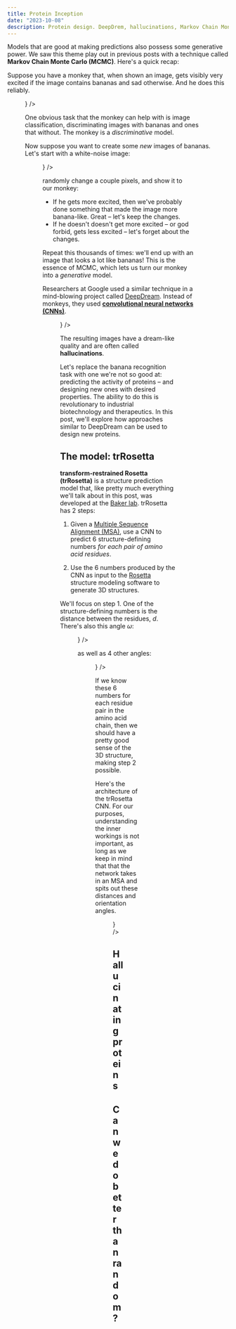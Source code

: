 ```yaml
---
title: Protein Inception
date: "2023-10-08"
description: Protein design. DeepDrem, hallucinations, Markov Chain Monte Carlo (MCMC), ...
---
```



Models that are good at making predictions also possess some generative power. We saw this theme play out in <Link to="/protein-evolution">previous</Link> <Link to="/protein-representation">posts</Link> with a technique called **Markov Chain Monte Carlo (MCMC)**. Here's a quick recap:

Suppose you have a monkey that, when shown an image, gets visibly very excited if the image contains bananas and sad otherwise. And he does this reliably.

<Figure content={<Image path={require("./images/monkey-model.png")} />} />

One obvious task that the monkey can help with is image classification, discriminating images with bananas and ones that without. The monkey is a _discriminative_ model.

Now suppose you want to create some _new_ images of bananas. Let's start with a white-noise image:

<Figure
  content={
    <Image
      path={require("./images/white-noise.png")}
      width="50%"
      mobileWidth="60%"
    />
  }
/>

randomly change a couple pixels, and show it to our monkey:

- If he gets more excited, then we've probably done something that made the image more banana-like. Great – let's keep the changes.
- If he doesn't doesn't get more excited – or god forbid, gets less excited – let's forget about the changes.

Repeat this thousands of times: we'll end up with an image that looks a lot like bananas! This is the essence of MCMC, which lets us turn our monkey into a _generative_ model.

Researchers at Google used a similar technique in a mind-blowing project called [DeepDream](https://en.wikipedia.org/wiki/DeepDream). Instead of monkeys, they used [**convolutional neural networks (CNNs)**](https://en.wikipedia.org/wiki/Convolutional_neural_network).

<Figure content={<Image path={require("./images/deepdream-bananas.png")} />} />

The resulting images have a dream-like quality and are often called **hallucinations**.

Let's replace the banana recognition task with one we're not so good at: predicting the activity of proteins – and designing new ones with desired properties. The ability to do this is revolutionary to industrial biotechnology and therapeutics. In this post, we'll explore how approaches similar to DeepDream can be used to design new proteins.

## The model: trRosetta

**transform-restrained Rosetta (trRosetta)** is a structure prediction model that, like pretty much everything we'll talk about in this post, was developed at the [Baker lab](https://www.bakerlab.org/). trRosetta has 2 steps:

1. Given a [Multiple Sequence Alignment (MSA)](https://en.wikipedia.org/wiki/Multiple_sequence_alignment), use a CNN to predict 6 structure-defining numbers _for each pair of amino acid residues_.

2. Use the 6 numbers produced by the CNN as input to the [Rosetta](https://www.rosettacommons.org/software) structure modeling software to generate 3D structures.

We'll focus on step 1. One of the structure-defining numbers is the distance between the residues, $d$. There's also this angle $\omega$:

<Figure
  content={
    <Image
      path={require("./images/interresidue-distance.png")}
      width="40%"
      mobileWidth="60%"
    />
  }
/>

as well as 4 other angles:

<Figure
  content={
    <Image
      path={require("./images/interresidue-angles.png")}
      width="40%"
      mobileWidth="60%"
    />
  }
/>

If we know these 6 numbers for each residue pair in the amino acid chain, then we should have a pretty good sense of the 3D structure, making step 2 possible.

Here's the architecture of the trRosetta CNN. For our purposes, understanding the inner workings is not important, as long as we keep in mind that that the network takes in an MSA and spits out these distances and orientation angles.

<Figure
  content={
    <Image
      path={require("./images/trRosetta-architecture.png")}
      width="40%"
      mobileWidth="60%"
    />
  }
/>

## Hallucinating proteins

## Can we do better than random?
